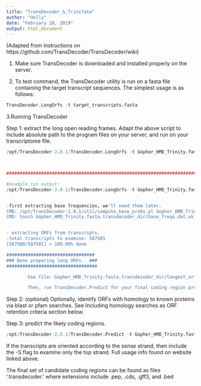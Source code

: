 ```yaml
---
title: "TransDecoder_&_Trinitate"
author: "Holly"
date: "February 28, 2019"
output: html_document
---
```


(Adapted from instructions on https://github.com/TransDecoder/TransDecoder/wiki)

1. Make sure TransDecoder is downloaded and installed properly on the server. 

2. To test command, the TransDecoder utility is run on a fasta file containing the target transcript sequences. The simplest usage is as follows:
```r
TransDecoder.LongOrfs -t target_transcripts.fasta
```


3.Running TransDecoder

Step 1: extract the long open reading frames. Adapt the above script to include absolute path to the program files on your server, and run on your transcriptome file. 

```r

/opt/TransDecoder-2.0.1/TransDecoder.LongOrfs -t Gopher_HMD_Trinity.fasta



##############################################################################################

#example run output: 
/opt/TransDecoder-2.0.1/TransDecoder.LongOrfs -t Gopher_HMD_Trinity.fasta


-first extracting base frequencies, we'll need them later.
CMD: /opt/TransDecoder-2.0.1/util/compute_base_probs.pl Gopher_HMD_Trinity.fasta 0 > Gopher_HMD_Trinity.fasta.transdecoder_dir/base_freqs.dat
CMD: touch Gopher_HMD_Trinity.fasta.transdecoder_dir/base_freqs.dat.ok


- extracting ORFs from transcripts.
-total transcripts to examine: 587501
[587500/587501] = 100.00% done

#################################
### Done preparing long ORFs.  ###
##################################

        Use file: Gopher_HMD_Trinity.fasta.transdecoder_dir/longest_orfs.pep  for Pfam and/or BlastP searches to enable homology-based coding region identification.

        Then, run TransDecoder.Predict for your final coding region predictions.

```

Step 2: (optional) Optionally, identify ORFs with homology to known proteins via blast or pfam searches.
See Including homology searches as ORF retention criteria section below.

Step 3: predict the likely coding regions. 
```r
/opt/TransDecoder-2.0.1/TransDecoder.Predict -t Gopher_HMD_Trinity.fasta [ homology options ]
```

If the transcripts are oriented according to the sense strand, then include the -S flag to examine only the top strand. Full usage info found on website linked above.

The final set of candidate coding regions can be found as files '.transdecoder.' where extensions include .pep, .cds, .gff3, and .bed